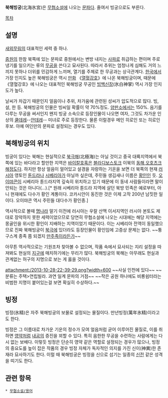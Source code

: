 '''북해빙궁'''(北海氷宮)은 [[무협소설]]에 나오는 [[문파]]다. 줄여서 빙궁으로도 부른다.

[[목차]]
== 설명 ==
[[새외무림]]의 대표적인 세력 중 하나.

[[중원]]의 한참 북쪽에 있는 문파로 중원에서는 변방 내지는 [[사파]]로 취급하는 편이며 주로 냉기를 일으키는 류의 [[무공]]을 쓴다고 묘사된다. 따라서 추위는 엄청나게 심해도 거의 느끼지 못하나 더위를 민감하게 느끼며, 열기를 주체로 한 무공과는 상극관계다. [[한국]]에서 가장 인지도 높은 북해빙궁은 역시 [[만화]] 《[[열혈강호]]》에 나온 북해빙궁이며, 때문에 《열혈강호》에 나오는 대표적인 북해빙궁 무공인 [[빙백신장]](氷白神掌) 역시 가장 인지도가 높다.

날씨가 차갑기 때문인지 얼음이나 추위, 차가움에 관련된 성씨가 압도적으로 많다. 빙, 설, 한 등. 북해빙궁의 인물은 빙씨일 확률이 약 70%정도. [[양판소]]에서는 150%. 음기를 다루는 무공을 써서인지 왠지 빙궁 소속으로 등장인물이 나오면 여자, 그것도 차가운 인상의 [[쿨데레]]--[[얀데레]]-- 미녀로 주로 등장한다. 물론 이럴경우 메인 히로인 또는 히로인 후보. 아예 여인만의 문파로 설정되는 경우도 있다.

== 북해빙궁의 위치 ==
빙궁이 있다는 북해는 현실적으로 [[북극해]](北極海)는 아닐 것이고 중국 대륙지역에서 북쪽에 있는 바다라고 할만한 지역은  [[바이칼호]]혹은 [[블라디보스토크]] 이북의 [[동해]],[[오호츠크 해]]정도다. 하지만 항상 얼음이 얼어있고 설경을 자랑하는 기온을 보면 더 북쪽의 현재 [[러시아]] 영토인 [[툰드라]]나 [[시베리아]]가 아닐까 싶은데, 주민들 생김새나 이름은 [[황인]]인 듯. [[오이먀콘]]이 시베리아 툰드라지역 깊숙히 위치하고 있기 때문에 이 동네 사람들이라면 말이 안되는 것은 아니다(...).[* 원래 시베리아 툰드라 지역에 살던 북방 민족은 예로부터, 아니 현재에도 다수가 황인 계통이다. 코카시안이 동진한 것은 이제 고작 200년 남짓한 일이다. 오이먀콘 역시 주민들 대다수가 황인종.]

역사적으로 볼때 [[명나라]] 말기 이전에 러시아는 우랄 산맥 이서지역인 러시아 본토도 제대로 장악하지 못한 세력이었으므로 당연히 무협소설에 나오는 시대에는 해당 지역에는 몽골인을 위시한 황인이 지배하는 지역이었기 때문이다. 이는 시베리아 전역이 동일했으므로 진짜 북해빙궁이 [[북극]]에 있더라도 등장인물이 황인임에 고증상 문제는 없다. ~~퉁구스계 종족 쯤 되겠지 [[만주족]]이라든가~~ 

아무튼 역사적으로는 기원조차 찾아볼 수 없으며, 작품 속에서 묘사되는 지리 설정을 따져봐도 현실의 [[지구]]에 매치하기에는 무리가 많다. 북해빙궁의 북해는 아무래도 현실과 관계없는 허구의 지명으로 보는 게 옳을 것이다. 

attachment:/2013-10-28-22-39-29.png?width=600
~~사실 인천에 있다~~
~~분류는 주택>연립빌라. 과연 일계 문파의 거점~~
~~작은 공원 하나에도 비룡쉼터라는 비범한 지명이 붙어있는걸 보면 확실히 수상하다.~~

== 빙정 ==
빙정(氷精)은 자주 북해빙궁의 보물로 설정되는 물질이다. 만년빙정(萬年氷精)이라고도 한다.

빙정은 그 이름대로 차가운 기운의 정수가 모여 얼음처럼 굳어 이루어진 물질로, 이를 취하면 [[영약]]처럼 [[내공]]의 증진을 꾀할 수 있다. 특히 음한한 무공을 수련하는 사람에게는 다시 없는 보배다. 이렇듯 빙정은 단순히 영약 같은 역할로 설정되는 경우가 많으나, 빙정의 중요도를 높이 잡은 작품의 경우 빙정 자체가 독자적인 의지를 가진 신이(神異)한 존재라 묘사하기도 한다. 이럴 때 북해빙궁은 빙정을 신으로 섬기는 일종의 [[신전]] 같은 성격을 띠기도 한다.

== 관련 항목 ==
 * [[무협소설/용어]]

